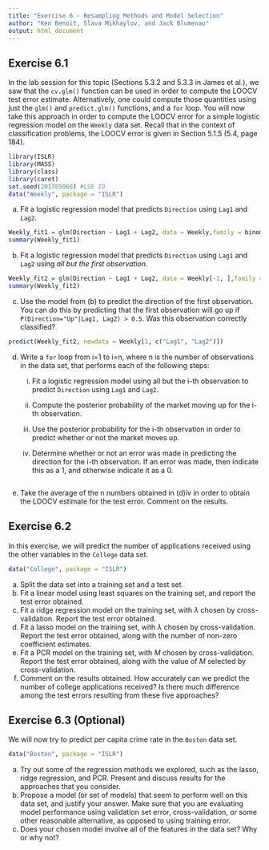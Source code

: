```yaml
---
title: "Exercise 6 - Resampling Methods and Model Selection"
author: "Ken Benoit, Slava Mikhaylov, and Jack Blumenau"
output: html_document
---
```


## Exercise 6.1

In the lab session for this topic (Sections 5.3.2 and 5.3.3 in James et al.), we saw that the `cv.glm()` function can be used in order to compute the LOOCV test error estimate. Alternatively, one could compute those quantities using just the `glm()` and `predict.glm()` functions, and a `for` loop. You will now take this approach in order to compute the LOOCV error for a simple logistic regression model on the `Weekly` data set. Recall that in the context of classification problems, the LOOCV error is given in Section 5.1.5 (5.4, page 184).

```r
library(ISLR)
library(MASS)
library(class)
library(caret)
set.seed(201785066) #LSE ID
data("Weekly", package = "ISLR")
```

(a) Fit a logistic regression model that predicts `Direction` using `Lag1` and `Lag2`.
 
```r
Weekly_fit1 = glm(Direction ~ Lag1 + Lag2, data = Weekly,family = binomial)
summary(Weekly_fit1)
```
 
(b) Fit a logistic regression model that predicts `Direction` using `Lag1` and `Lag2` using *all but the first observation*.

```r
Weekly_fit2 = glm(Direction ~ Lag1 + Lag2, data = Weekly[-1, ],family = binomial)
summary(Weekly_fit2)
```

(c) Use the model from (b) to predict the direction of the first observation. You can do this by predicting that the first observation will go up if `P(Direction="Up"|Lag1, Lag2) > 0.5`. Was this observation correctly classified?

```r
predict(Weekly_fit2, newdata = Weekly[1, c("Lag1", "Lag2")])
```

(d) Write a `for` loop from i=1 to i=n, where n is the number of observations in the data set, that performs each of the following steps:

    i. Fit a logistic regression model using all but the i-th observation to predict `Direction` using `Lag1` and `Lag2`.
    
    ii. Compute the posterior probability of the market moving up for the i-th observation. 
    
    iii. Use the posterior probability for the i-th observation in order to predict whether or not the market moves up. 
    
    iv. Determine whether or not an error was made in predicting the direction for the i-th observation. If an error was made, then indicate this as a 1, and otherwise indicate it as a 0.

```r


```

 (e) Take the average of the n numbers obtained in (d)iv in order to obtain the LOOCV estimate for the test error. Comment on the results.


## Exercise 6.2

In this exercise, we will predict the number of applications received using the other variables in the `College` data set.

```r
data("College", package = "ISLR")
```

(a) Split the data set into a training set and a test set.
(b) Fit a linear model using least squares on the training set, and
report the test error obtained.
(c) Fit a ridge regression model on the training set, with $\lambda$ chosen by cross-validation. Report the test error obtained.
(d) Fit a lasso model on the training set, with $\lambda$ chosen by cross-validation. Report the test error obtained, along with the number of non-zero coefficient estimates.
(e) Fit a PCR model on the training set, with $M$ chosen by cross-validation. Report the test error obtained, along with the value of $M$ selected by cross-validation.
(f) Comment on the results obtained. How accurately can we predict the number of college applications received? Is there much difference among the test errors resulting from these five approaches?


## Exercise 6.3 (Optional)

We will now try to predict per capita crime rate in the `Boston` data set.

```r
data("Boston", package = "ISLR")
```

(a) Try out some of the regression methods we explored, such as the lasso, ridge regression, and PCR. Present and discuss results for the approaches that you consider.
(b) Propose a model (or set of models) that seem to perform well on this data set, and justify your answer. Make sure that you are evaluating model performance using validation set error, cross-validation, or some other reasonable alternative, as opposed to using training error.
(c) Does your chosen model involve all of the features in the data set? Why or why not?

